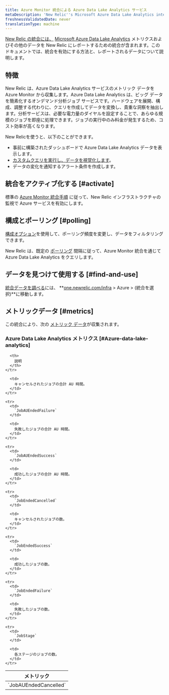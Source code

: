 ```yaml
---
title: Azure Monitor 統合による Azure Data Lake Analytics サービス
metaDescription: 'New Relic''s Microsoft Azure Data Lake Analytics integration: what data it reports and how to enable it.'
freshnessValidatedDate: never
translationType: machine
---
```


[New Relic の統合には、](/docs/infrastructure/integrations-getting-started/getting-started/introduction-infrastructure-integrations) [Microsoft Azure Data Lake Analytics](https://azure.microsoft.com/en-us/products/data-lake-analytics) メトリクスおよびその他のデータを New Relic にレポートするための統合が含まれます。このドキュメントでは、統合を有効にする方法と、レポートされるデータについて説明します。

## 特徴

New Relic は、Azure Data Lake Analytics サービスのメトリック データを Azure Monitor から収集します。Azure Data Lake Analytics は、ビッグ データを簡素化するオンデマンド分析ジョブ サービスです。ハードウェアを展開、構成、調整する代わりに、クエリを作成してデータを変換し、貴重な洞察を抽出します。分析サービスは、必要な電力量のダイヤルを設定することで、あらゆる規模のジョブを即座に処理できます。ジョブの実行中のみ料金が発生するため、コスト効率が高くなります。

New Relicを使うと、以下のことができます。

* 事前に構築されたダッシュボードで Azure Data Lake Analytics データを表示します。
* [カスタムクエリを実行し、データを視覚化します](/docs/infrastructure/integrations-getting-started/getting-started/use-integration-data-new-relic-insights)。
* データの変化を通知するアラート条件を作成します。

## 統合をアクティブ化する [#activate]

標準の [Azure Monitor 統合手順](/docs/infrastructure/microsoft-azure-integrations/azure-integrations-list/azure-monitor) に従って、New Relic インフラストラクチャの監視で Azure サービスを有効にします。

## 構成とポーリング [#polling]

[構成オプション](/docs/infrastructure/microsoft-azure-integrations/azure-integrations-list/azure-monitor/#settings)を使用して、ポーリング頻度を変更し、データをフィルタリングできます。

New Relic は、既定の [ポーリング](/docs/infrastructure/microsoft-azure-integrations/azure-integrations-list/azure-monitor/#settings) 間隔に従って、Azure Monitor 統合を通じて Azure Data Lake Analytics をクエリします。

## データを見つけて使用する [#find-and-use]

[統合データを調べる](/docs/infrastructure/integrations/find-use-infrastructure-integration-data)には、 **[one.newrelic.com/infra](https://one.newrelic.com/infra) > Azure > (統合を選択)**に移動します。

## メトリックデータ [#metrics]

この統合により、次の [メトリック データ](/docs/infrastructure/integrations-getting-started/getting-started/understand-integration-data-data-types#metric)が収集されます。

### Azure Data Lake Analytics メトリクス [#Azure-data-lake-analytics]

<table>
  <thead>
    <tr>
      <th style={{ width: "300px" }}>
        メトリック
      </th>

      <th>
        説明
      </th>
    </tr>
  </thead>

  <tbody>
    <tr>
      <td>
        `JobAUEndedCancelled`
      </td>

      <td>
        キャンセルされたジョブの合計 AU 時間。
      </td>
    </tr>

    <tr>
      <td>
        `JobAUEndedFailure`
      </td>

      <td>
        失敗したジョブの合計 AU 時間。
      </td>
    </tr>

    <tr>
      <td>
        `JobAUEndedSuccess`
      </td>

      <td>
        成功したジョブの合計 AU 時間。
      </td>
    </tr>

    <tr>
      <td>
        `JobEndedCancelled`
      </td>

      <td>
        キャンセルされたジョブの数。
      </td>
    </tr>

    <tr>
      <td>
        `JobEndedSuccess`
      </td>

      <td>
        成功したジョブの数。
      </td>
    </tr>

    <tr>
      <td>
        `JobEndedFailure`
      </td>

      <td>
        失敗したジョブの数。
      </td>
    </tr>

    <tr>
      <td>
        `JobStage`
      </td>

      <td>
        各ステージのジョブの数。
      </td>
    </tr>
  </tbody>
</table>